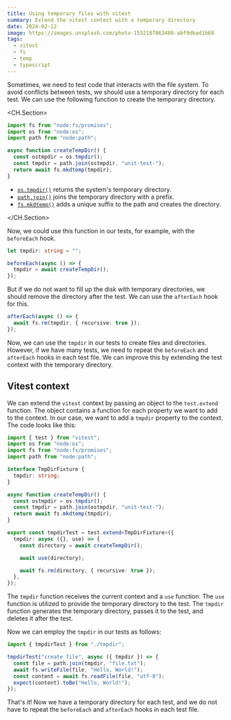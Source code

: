 ```yaml
---
title: Using temporary files with vitest
summary: Extend the vitest context with a temporary directory
date: 2024-02-12
image: https://images.unsplash.com/photo-1532187863486-abf9dbad1b69
tags:
  - vitest
  - fs
  - temp
  - typescript
---
```


Sometimes, we need to test code that interacts with the file system.
To avoid conflicts between tests, we should use a temporary directory for each test.
We can use the following function to create the temporary directory.

<CH.Section>

```typescript
import fs from "node:fs/promises";
import os from "node:os";
import path from "node:path";

async function createTempDir() {
  const ostmpdir = os.tmpdir();
  const tmpdir = path.join(ostmpdir, "unit-test-");
  return await fs.mkdtemp(tmpdir);
}
```

- [`os.tmpdir()`](focus://6) returns the system's temporary directory.
- [`path.join()`](focus://7) joins the temporary directory with a prefix.
- [`fs.mkdtemp()`](focus://8) adds a unique suffix to the path and creates the directory.

</CH.Section>

Now, we could use this function in our tests, for example, with the `beforeEach` hook.

```typescript
let tmpdir: string = "";

beforeEach(async () => {
  tmpdir = await createTempDir();
});
```

But if we do not want to fill up the disk with temporary directories,
we should remove the directory after the test.
We can use the `afterEach` hook for this.

```typescript
afterEach(async () => {
  await fs.rm(tmpdir, { recursive: true });
});
```

Now, we can use the `tmpdir` in our tests to create files and directories.
However, if we have many tests, we need to repeat the `beforeEach` and `afterEach` hooks in each test file.
We can improve this by extending the test context with the temporary directory.

## Vitest context

We can extend the `vitest` context by passing an object to the `test.extend` function.
The object contains a function for each property we want to add to the context.
In our case, we want to add a `tmpdir` property to the context.
The code looks like this:

```typescript tmpdir.ts
import { test } from "vitest";
import os from "node:os";
import fs from "node:fs/promises";
import path from "node:path";

interface TmpDirFixture {
  tmpdir: string;
}

async function createTempDir() {
  const ostmpdir = os.tmpdir();
  const tmpdir = path.join(ostmpdir, "unit-test-");
  return await fs.mkdtemp(tmpdir);
}

export const tmpdirTest = test.extend<TmpDirFixture>({
  tmpdir: async ({}, use) => {
    const directory = await createTempDir();

    await use(directory);

    await fs.rm(directory, { recursive: true });
  },
});
```

The `tmpdir` function receives the current context and a `use` function.
The `use` function is utilized to provide the temporary directory to the test.
The `tmpdir` function generates the temporary directory, passes it to the test, and deletes it after the test.

Now we can employ the `tmpdir` in our tests as follows:

```typescript
import { tmpdirTest } from "./tmpdir";

tmpdirTest("create file", async ({ tmpdir }) => {
  const file = path.join(tmpdir, "file.txt");
  await fs.writeFile(file, "Hello, World!");
  const content = await fs.readFile(file, "utf-8");
  expect(content).toBe("Hello, World!");
});
```

That's it!
Now we have a temporary directory for each test,
and we do not have to repeat the `beforeEach` and `afterEach` hooks in each test file.

